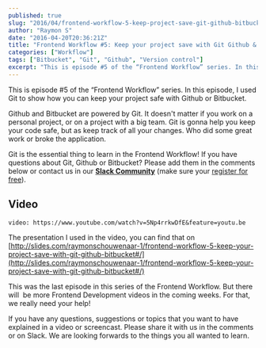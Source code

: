 ```yaml
---
published: true
slug: "2016/04/frontend-workflow-5-keep-project-save-git-github-bitbucket/"
author: "Raymon S"
date: "2016-04-20T20:36:21Z"
title: "Frontend Workflow #5: Keep your project save with Git Github & Bitbucket"
categories: ["Workflow"]
tags: ["Bitbucket", "Git", "Github", "Version control"]
excerpt: "This is episode #5 of the “Frontend Workflow” series. In this episode, I used Git to show how you c..."
---
```


This is episode #5 of the “Frontend Workflow” series. In this episode, I used Git to show how you can keep your project safe with Github or Bitbucket.

Github and Bitbucket are powered by Git. It doesn't matter if you work on a personal project, or on a project with a big team. Git is gonna help you keep your code safe, but as keep track of all your changes. Who did some great work or broke the application.

Git is the essential thing to learn in the Frontend Workflow! If you have questions about Git, Github or Bitbucket? Please add them in the comments below or contact us in our [**Slack Community**](https://mrfrontend.slack.com/) (make sure your [register for free](http://mrfrontend.org/)).

## Video

`video: https://www.youtube.com/watch?v=5Np4rrkwDfE&feature=youtu.be`

The presentation I used in the video, you can find that on [http://slides.com/raymonschouwenaar-1/frontend-workflow-5-keep-your-project-save-with-git-github-bitbucket#/](http://slides.com/raymonschouwenaar-1/frontend-workflow-5-keep-your-project-save-with-git-github-bitbucket#/)

This was the last episode in this series of the Frontend Workflow. But there will  be more Frontend Development videos in the coming weeks. For that, we really need your help!

If you have any questions, suggestions or topics that you want to have explained in a video or screencast. Please share it with us in the comments or on Slack. We are looking forwards to the things you all wanted to learn.